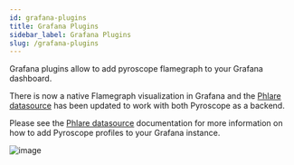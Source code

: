 ```yaml
---
id: grafana-plugins
title: Grafana Plugins
sidebar_label: Grafana Plugins
slug: /grafana-plugins
---
```


Grafana plugins allow to add pyroscope flamegraph to your Grafana dashboard.

There is now a native Flamegraph visualization in Grafana and the [Phlare datasource](https://grafana.com/docs/grafana/latest/datasources/phlare/)
has been updated to work with both Pyroscope as a backend. 

Please see the [Phlare datasource](https://grafana.com/docs/grafana/latest/datasources/phlare/) documentation for more information on how to add
Pyroscope profiles to your Grafana instance. 

![image](https://github.com/pyroscope-io/docs/assets/23323466/a4854991-9019-431e-bbfe-ce93d66ce5b2)
